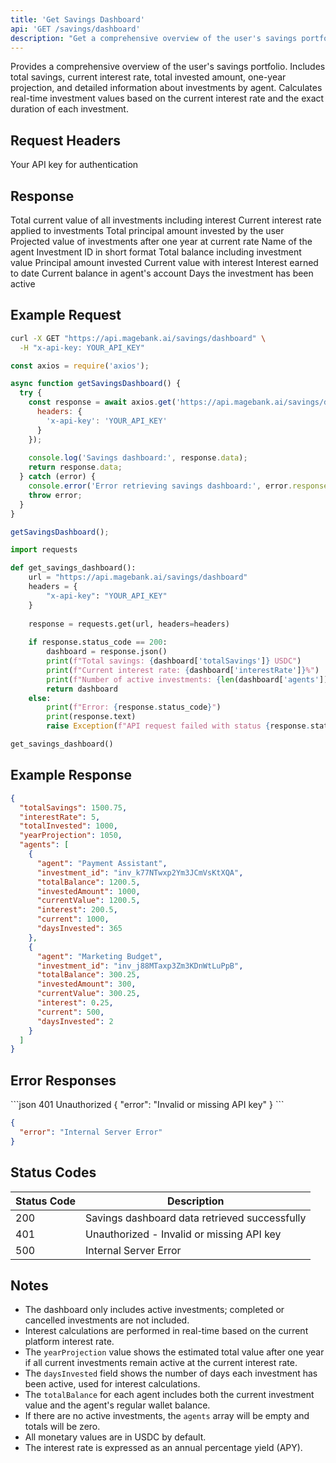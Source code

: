 ```yaml
---
title: 'Get Savings Dashboard'
api: 'GET /savings/dashboard'
description: "Get a comprehensive overview of the user's savings portfolio"
---
```


Provides a comprehensive overview of the user's savings portfolio. Includes total savings, current interest rate, total invested amount, one-year projection, and detailed information about investments by agent. Calculates real-time investment values based on the current interest rate and the exact duration of each investment.

## Request Headers

<ParamField header="x-api-key" type="string" required>
  Your API key for authentication
</ParamField>

## Response

<ResponseField name="totalSavings" type="number">
  Total current value of all investments including interest
</ResponseField>

<ResponseField name="interestRate" type="number">
  Current interest rate applied to investments
</ResponseField>

<ResponseField name="totalInvested" type="number">
  Total principal amount invested by the user
</ResponseField>

<ResponseField name="yearProjection" type="number">
  Projected value of investments after one year at current rate
</ResponseField>

<ResponseField name="agents" type="array">
  <Expandable title="Agent Investment Details">
    <ResponseField name="agent" type="string">
      Name of the agent
    </ResponseField>
    <ResponseField name="investment_id" type="string">
      Investment ID in short format
    </ResponseField>
    <ResponseField name="totalBalance" type="number">
      Total balance including investment value
    </ResponseField>
    <ResponseField name="investedAmount" type="number">
      Principal amount invested
    </ResponseField>
    <ResponseField name="currentValue" type="number">
      Current value with interest
    </ResponseField>
    <ResponseField name="interest" type="number">
      Interest earned to date
    </ResponseField>
    <ResponseField name="current" type="number">
      Current balance in agent's account
    </ResponseField>
    <ResponseField name="daysInvested" type="number">
      Days the investment has been active
    </ResponseField>
  </Expandable>
</ResponseField>

## Example Request

<CodeGroup>

```bash cURL
curl -X GET "https://api.magebank.ai/savings/dashboard" \
  -H "x-api-key: YOUR_API_KEY"
```

```javascript Node.js
const axios = require('axios');

async function getSavingsDashboard() {
  try {
    const response = await axios.get('https://api.magebank.ai/savings/dashboard', {
      headers: {
        'x-api-key': 'YOUR_API_KEY'
      }
    });
    
    console.log('Savings dashboard:', response.data);
    return response.data;
  } catch (error) {
    console.error('Error retrieving savings dashboard:', error.response ? error.response.data : error.message);
    throw error;
  }
}

getSavingsDashboard();
```

```python Python
import requests

def get_savings_dashboard():
    url = "https://api.magebank.ai/savings/dashboard"
    headers = {
        "x-api-key": "YOUR_API_KEY"
    }
    
    response = requests.get(url, headers=headers)
    
    if response.status_code == 200:
        dashboard = response.json()
        print(f"Total savings: {dashboard['totalSavings']} USDC")
        print(f"Current interest rate: {dashboard['interestRate']}%")
        print(f"Number of active investments: {len(dashboard['agents'])}")
        return dashboard
    else:
        print(f"Error: {response.status_code}")
        print(response.text)
        raise Exception(f"API request failed with status {response.status_code}")

get_savings_dashboard()
```

</CodeGroup>

## Example Response

```json
{
  "totalSavings": 1500.75,
  "interestRate": 5,
  "totalInvested": 1000,
  "yearProjection": 1050,
  "agents": [
    {
      "agent": "Payment Assistant",
      "investment_id": "inv_k77NTwxp2Ym3JCmVsKtXQA",
      "totalBalance": 1200.5,
      "investedAmount": 1000,
      "currentValue": 1200.5,
      "interest": 200.5,
      "current": 1000,
      "daysInvested": 365
    },
    {
      "agent": "Marketing Budget",
      "investment_id": "inv_j88MTaxp3Zm3KDnWtLuPpB",
      "totalBalance": 300.25,
      "investedAmount": 300,
      "currentValue": 300.25,
      "interest": 0.25,
      "current": 500,
      "daysInvested": 2
    }
  ]
}
```

## Error Responses

<ResponseExample>
```json 401 Unauthorized
{
  "error": "Invalid or missing API key"
}
```

```json 500 Internal Server Error
{
  "error": "Internal Server Error"
}
```
</ResponseExample>

## Status Codes

| Status Code | Description |
|-------------|-------------|
| 200 | Savings dashboard data retrieved successfully |
| 401 | Unauthorized - Invalid or missing API key |
| 500 | Internal Server Error |

## Notes

- The dashboard only includes active investments; completed or cancelled investments are not included.
- Interest calculations are performed in real-time based on the current platform interest rate.
- The `yearProjection` value shows the estimated total value after one year if all current investments remain active at the current interest rate.
- The `daysInvested` field shows the number of days each investment has been active, used for interest calculations.
- The `totalBalance` for each agent includes both the current investment value and the agent's regular wallet balance.
- If there are no active investments, the `agents` array will be empty and totals will be zero.
- All monetary values are in USDC by default.
- The interest rate is expressed as an annual percentage yield (APY).